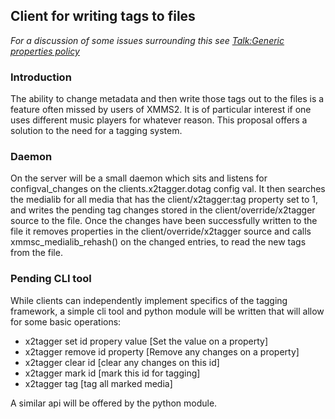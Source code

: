 == Client for writing tags to files ==
''For a discussion of some issues surrounding this see [[Talk:Generic properties policy]]''

=== Introduction ===
The ability to change metadata and then write those tags out to the files is a feature often missed by users of XMMS2. It is of particular interest if one uses different music players for whatever reason. This proposal offers a solution to the need for a tagging system.

=== Daemon ===
On the server will be a small daemon which sits and listens for configval_changes on the clients.x2tagger.dotag config val. It then searches the medialib for all media that has the client/x2tagger:tag property set to 1, and writes the pending tag changes stored in the client/override/x2tagger source to the file. Once the changes have been successfully written to the file it removes properties in the client/override/x2tagger source and calls xmmsc_medialib_rehash() on the changed entries, to read the new tags from the file.

=== Pending CLI tool ===
While clients can independently implement specifics of the tagging framework, a simple cli tool and python module will be written that will allow for some basic operations:

* x2tagger set id propery value [Set the value on a property]
* x2tagger remove id property [Remove any changes on a property]
* x2tagger clear id [clear any changes on this id]
* x2tagger mark id [mark this id for tagging]
* x2tagger tag [tag all marked media]

A similar api will be offered by the python module.